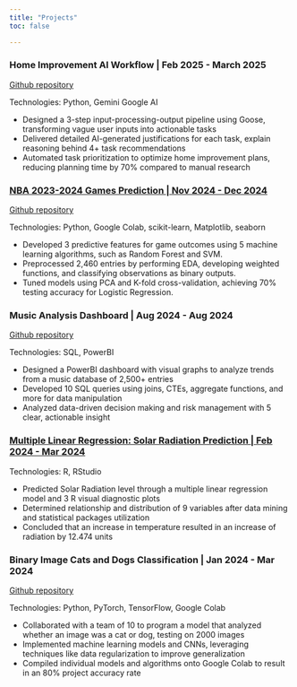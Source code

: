```yaml
---
title: "Projects"
toc: false

---
```


### Home Improvement AI Workflow | Feb 2025 - March 2025
[Github repository](https://github.com/Elisep03/Chelle-AI-workflow/blob/main/generate_home_improve_plan.py)

Technologies: Python, Gemini Google AI

- Designed a 3-step input-processing-output pipeline using Goose, transforming vague user inputs into actionable tasks
- Delivered detailed AI-generated justifications for each task, explain reasoning behind 4+ task recommendations
- Automated task prioritization to optimize home improvement plans, reducing planning time by 70% compared to manual research

### [NBA 2023-2024 Games Prediction | Nov 2024 - Dec 2024](https://drive.google.com/file/d/1EbalQXfNLGfWWxu8FHoGZoE0nMy6yOZQ/view?usp=sharing)
[Github repository](https://github.com/Elisep03/nba-dataset/blob/main/Copy_of_stats101c_project.ipynb)

Technologies: Python, Google Colab, scikit-learn, Matplotlib, seaborn  

- Developed 3 predictive features for game outcomes using 5 machine learning algorithms, such as Random Forest and SVM.  
- Preprocessed 2,460 entries by performing EDA, developing weighted functions, and classifying observations as binary outputs.  
- Tuned models using PCA and K-fold cross-validation, achieving 70% testing accuracy for Logistic Regression.

### Music Analysis Dashboard | Aug 2024 - Aug 2024
[Github repository](https://github.com/Elisep03/music-dashboard)

Technologies: SQL, PowerBI 

- Designed a PowerBI dashboard with visual graphs to analyze trends from a music database of 2,500+ entries
- Developed 10 SQL queries using joins, CTEs, aggregate functions, and more for data manipulation
- Analyzed data-driven decision making and risk management with 5 clear, actionable insight

### [Multiple Linear Regression: Solar Radiation Prediction | Feb 2024 - Mar 2024](https://drive.google.com/file/d/1v9TaCbWcfMPLSkCNR21tTzCQjDzR8NU6/view?usp=sharing)

Technologies: R, RStudio 

- Predicted Solar Radiation level through a multiple linear regression model and 3 R visual diagnostic plots
- Determined relationship and distribution of 9 variables after data mining and statistical packages utilization
- Concluded that an increase in temperature resulted in an increase of radiation by 12.474 units

### Binary Image Cats and Dogs Classification | Jan 2024 - Mar 2024
[Github repository](https://github.com/Elisep03/Binary-Image-Classification/blob/main/Project_for_NSDCWinter2024.ipynb)

Technologies: Python, PyTorch, TensorFlow, Google Colab 

- Collaborated with a team of 10 to program a model that analyzed whether an image was a cat or dog, testing on 2000 images
- Implemented machine learning models and CNNs, leveraging techniques like data regularization to improve generalization
- Compiled individual models and algorithms onto Google Colab to result in an 80% project accuracy rate